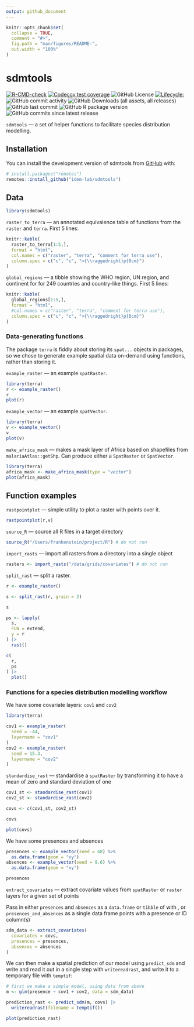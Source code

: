 ```yaml
---
output: github_document
---
```


<!-- README.md is generated from README.Rmd. Please edit that file -->

```r
knitr::opts_chunk$set(
  collapse = TRUE,
  comment = "#>",
  fig.path = "man/figures/README-",
  out.width = "100%"
)
```

# sdmtools

<!-- badges: start -->
[![R-CMD-check](https://github.com/idem-lab/sdmtools/actions/workflows/R-CMD-check.yaml/badge.svg)](https://github.com/idem-lab/sdmtools/actions/workflows/R-CMD-check.yaml)
[![Codecov test coverage](https://codecov.io/gh/idem-lab/sdmtools/branch/main/graph/badge.svg)](https://app.codecov.io/gh/idem-lab/sdmtools?branch=main)
![GitHub License](https://img.shields.io/github/license/idem-lab/sdmtools)
[![Lifecycle:](https://img.shields.io/badge/lifecycle-experimental-orange.svg)](https://lifecycle.r-lib.org/articles/stages.html#experimental)
![GitHub commit activity](https://img.shields.io/github/commit-activity/w/idem-lab/sdmtools)
![GitHub Downloads (all assets, all releases)](https://img.shields.io/github/downloads/idem-lab/sdmtools/total)
![GitHub last commit](https://img.shields.io/github/last-commit/idem-lab/sdmtools)
![GitHub R package version](https://img.shields.io/github/r-package/v/idem-lab/sdmtools)
![GitHub commits since latest release](https://img.shields.io/github/commits-since/idem-lab/sdmtools/latest)
<!-- badges: end -->

`sdmtools` — a set of helper functions to facilitate species distribution modelling.

## Installation

You can install the development version of sdmtools from [GitHub](https://github.com/) with:

``` r
# install.packages("remotes")
remotes::install_github("idem-lab/sdmtools")
```

## Data
```r
library(sdmtools)
```


`raster_to_terra` — an annotated equivalence table of functions from the `raster` and `terra`. First 5 lines:

```r
knitr::kable(
  raster_to_terra[1:5,],
  format = "html",
  col.names = c("raster", "terra", "comment for terra use"),
  column.spec = c("c", "c", ">{\\raggedright}p{8cm}")
)

```


 `global_regions` — a tibble showing the WHO region,  UN region, and continent for for 249 countries and country-like things. First 5 lines:
 
```r
knitr::kable(
  global_regions[1:5,],
  format = "html",
  #col.names = c("raster", "terra", "comment for terra use"),
  column.spec = c("c", "c", ">{\\raggedright}p{8cm}")
)

```


### Data-generating functions

The package `terra` is fiddly about storing its `spat...` objects in packages, so we chose to generate example spatial data on-demand using functions, rather than storing it.

`example_raster` — an example `spatRaster`.

```r
library(terra)
r <- example_raster()
r
plot(r)
```

`example_vector` — an example `spatVector`.

```r
library(terra)
v <- example_vector()
v
plot(v)
```

`make_africa_mask` — makes a mask layer of Africa based on shapefiles from `malariaAtlas::getShp`.
Can produce either a `SpatRaster` or `SpatVector`.


```r
library(terra)
africa_mask <- make_africa_mask(type = "vector")
plot(africa_mask)
```

## Function examples

`rastpointplot` — simple utility to plot a raster with points over it.

```r
rastpointplot(r,v)
```

`source_R` — source all R files in a target directory
```r
source_R("/Users/frankenstein/project/R") # do not run
```


`import_rasts` — import all rasters from a directory into a single object
```r
rasters <- import_rasts("/data/grids/covariates") # do not run
```


`split_rast` — split a raster.
```r
r <- example_raster()

s <- split_rast(r, grain = 2)

s
```
```r
ps <- lapply(
  s,
  FUN = extend,
  y = r
) |>
  rast()

c(
  r,
  ps
) |>
  plot()

```


### Functions for a species distribution modelling workflow

We have some covariate layers: `cov1` and `cov2`
```r
library(terra)

cov1 <- example_raster(
  seed = -44,
  layername = "cov1"
)
cov2 <- example_raster(
  seed = 15.3,
  layername = "cov2"
)
```

`standardise_rast` — standardise a `spatRaster` by transforming it to have a mean of zero and standard deviation of one
```r
cov1_st <- standardise_rast(cov1)
cov2_st <- standardise_rast(cov2)

covs <- c(cov1_st, cov2_st)

covs

plot(covs)
```


We have some presences and absences
```r
presences <- example_vector(seed = 68) %>%
  as.data.frame(geom = "xy")
absences <- example_vector(seed = 9.6) %>%
  as.data.frame(geom = "xy")

presences
```


`extract_covariates` — extract covariate values from `spatRaster` or `raster` layers for a given set of points

Pass in either `presences` and `absences` as a `data.frame` or `tibble` of with , or `presences_and_absences` as a single data frame points with a presence or ID column(s)
```r
sdm_data <- extract_covariates(
  covariates = covs,
  presences = presences,
  absences = absences
)
```

We can then make a spatial prediction of our model using `predict_sdm` and write and read it out in a single step with `writereadrast`, and write it to a temporary file with `temptif`:
```r
# first we make a simple model, using data from above
m <- glm(presence ~ cov1 + cov2, data = sdm_data)

prediction_rast <- predict_sdm(m, covs) |>
  writereadrast(filename = temptif())

plot(prediction_rast)
```



